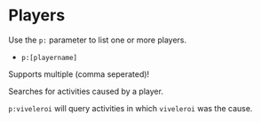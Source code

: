 # Players

Use the `p:` parameter to list one or more players.

- `p:[playername]`

Supports multiple (comma seperated)!

Searches for activities caused by a player.

`p:viveleroi` will query activities in which `viveleroi` was the cause.